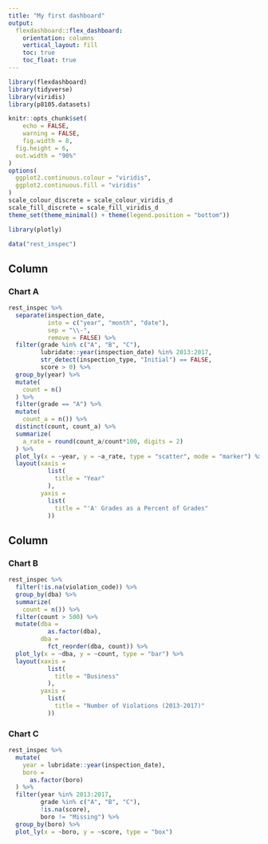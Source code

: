 ```yaml
---
title: "My first dashboard"
output: 
  flexdashboard::flex_dashboard:
    orientation: columns
    vertical_layout: fill
    toc: true
    toc_float: true
---
```


```r
library(flexdashboard)
library(tidyverse)
library(viridis)
library(p8105.datasets)

knitr::opts_chunk$set(
	echo = FALSE,
	warning = FALSE,
	fig.width = 8, 
  fig.height = 6,
  out.width = "90%"
)
options(
  ggplot2.continuous.colour = "viridis",
  ggplot2.continuous.fill = "viridis"
)
scale_colour_discrete = scale_colour_viridis_d
scale_fill_discrete = scale_fill_viridis_d
theme_set(theme_minimal() + theme(legend.position = "bottom"))

library(plotly)
```


```r
data("rest_inspec")
```

Column {data-width=650}
-----------------------------------------------------------------------

### Chart A

```r
rest_inspec %>% 
  separate(inspection_date, 
           into = c("year", "month", "date"), 
           sep = "\\-", 
           remove = FALSE) %>% 
  filter(grade %in% c("A", "B", "C"),
         lubridate::year(inspection_date) %in% 2013:2017,
         str_detect(inspection_type, "Initial") == FALSE,
         score > 0) %>% 
  group_by(year) %>% 
  mutate(
    count = n()
  ) %>% 
  filter(grade == "A") %>% 
  mutate(
    count_a = n()) %>% 
  distinct(count, count_a) %>% 
  summarize(
    a_rate = round(count_a/count*100, digits = 2)
  ) %>% 
  plot_ly(x = ~year, y = ~a_rate, type = "scatter", mode = "marker") %>% 
  layout(xaxis =
           list(
             title = "Year"
           ),
         yaxis =
           list(
             title = "'A' Grades as a Percent of Grades"
           ))
```

Column {data-width=350}
-----------------------------------------------------------------------

### Chart B

```r
rest_inspec %>% 
  filter(!is.na(violation_code)) %>% 
  group_by(dba) %>% 
  summarize(
    count = n()) %>%
  filter(count > 500) %>% 
  mutate(dba =
           as.factor(dba),
         dba = 
           fct_reorder(dba, count)) %>% 
  plot_ly(x = ~dba, y = ~count, type = "bar") %>% 
  layout(xaxis =
           list(
             title = "Business"
           ),
         yaxis =
           list(
             title = "Number of Violations (2013-2017)"
           ))  
```

### Chart C

```r
rest_inspec %>% 
  mutate(
    year = lubridate::year(inspection_date),
    boro =
      as.factor(boro)
  ) %>% 
  filter(year %in% 2013:2017,
         grade %in% c("A", "B", "C"),
         !is.na(score),
         boro != "Missing") %>%
  group_by(boro) %>% 
  plot_ly(x = ~boro, y = ~score, type = "box")
```

